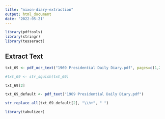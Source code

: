 ```yaml
---
title: "nixon-diary-extraction"
output: html_document
date: '2022-05-21'
---
```


```r
library(pdftools)
library(stringr)
library(tesseract)
```

## Extract Text

```r
txt_69 <- pdf_ocr_text("1969 Presidential Daily Diary.pdf", pages=c(1,2,3,4,5))
```

```r
#txt_69 <- str_squish(txt_69)
```


```r
txt_69[2]
```

```r
txt_69_default <- pdf_text("1969 Presidential Daily Diary.pdf")
```
```r
str_replace_all(txt_69_default[2], "\\h+", " ")
```

```r
library(tabulizer)
```

